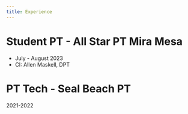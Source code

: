 ```yaml
---
title: Experience
---
```


<!--

# Student PT - B Project

- January - May 2025

# Student PT - Stretch-Affect

- October - December 2024
- CI: Nick Perkins, DPT

# Student PT - Kaiser Irvine

-->

# Student PT - All Star PT Mira Mesa

- July - August 2023
- CI: Allen Maskell, DPT

# PT Tech - Seal Beach PT

2021-2022

